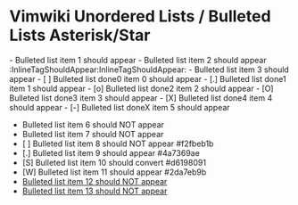 = Vimwiki Unordered Lists / Bulleted Lists Asterisk/Star =

- Bulleted list item 1 should appear
- Bulleted list item 2 should appear :InlineTagShouldAppear:InlineTagShouldAppear:
- Bulleted list item 3 should appear
- [ ] Bulleted list done0 item 0 should appear
- [.] Bulleted list done1 item 1 should appear
- [o] Bulleted list done2 item 2 should appear
- [O] Bulleted list done3 item 3 should appear
- [X] Bulleted list done4 item 4 should appear
- [-] Bulleted list doneX item 5 should appear
* Bulleted list item 6 should NOT appear
* Bulleted list item 7 should NOT appear
* [ ] Bulleted list item 8 should NOT appear  #f2fbeb1b
* [.] Bulleted list item 9 should appear  #4a7369ae
* [S] Bulleted list item 10 should convert  #d6198091
* [W] Bulleted list item 11 should appear  #2da7eb9b
* [[file:URI|Bulleted list item 12 should NOT appear]]
* [[d|Bulleted list item 13 should NOT appear]]

{{{ bash
cat delete_bullet_star.wiki | delete_bullet_star |
  pandoc --from=vimwiki \
  --to=markdown > out/delete_bullet_star.wiki.md
}}}

